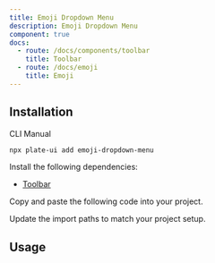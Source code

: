 ```yaml
---
title: Emoji Dropdown Menu
description: Emoji Dropdown Menu
component: true
docs:
  - route: /docs/components/toolbar
    title: Toolbar
  - route: /docs/emoji
    title: Emoji
---
```


<ComponentPreview name="playground-demo" id="emoji" />

## Installation

<Tabs defaultValue="cli">

<TabsList>
<TabsTrigger value="cli">CLI</TabsTrigger>
<TabsTrigger value="manual">Manual</TabsTrigger>
</TabsList>
<TabsContent value="cli">

```bash
npx plate-ui add emoji-dropdown-menu
```

</TabsContent>

<TabsContent value="manual">

<Steps>

<Step>

Install the following dependencies:

- [Toolbar](/docs/components/toolbar)

</Step>

<Step>Copy and paste the following code into your project.</Step>

<ComponentSource name="emoji-dropdown-menu/emoji-dropdown-menu" />
<ComponentSource name="emoji-dropdown-menu/emoji-icons" />
<ComponentSource name="emoji-dropdown-menu/emoji-picker" />
<ComponentSource name="emoji-dropdown-menu/emoji-picker-content" />
<ComponentSource name="emoji-dropdown-menu/emoji-picker-navigation" />
<ComponentSource name="emoji-dropdown-menu/emoji-picker-preview" />
<ComponentSource name="emoji-dropdown-menu/emoji-picker-search-and-clear" />
<ComponentSource name="emoji-dropdown-menu/emoji-picker-search-bar" />

<Step>Update the import paths to match your project setup.</Step>

</Steps>

</TabsContent>

</Tabs>

## Usage

<ComponentSource name="fixed-toolbar-buttons" />
